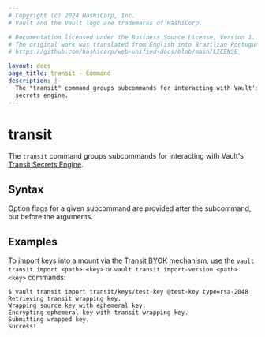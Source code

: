 ```yaml
---
# Copyright (c) 2024 HashiCorp, Inc.
# Vault and the Vault logo are trademarks of HashiCorp.

# Documentation licensed under the Business Source License, Version 1.1.
# The original work was translated from English into Brazilian Portuguese.
# https://github.com/hashicorp/web-unified-docs/blob/main/LICENSE

layout: docs
page_title: transit - Command
description: |-
  The "transit" command groups subcommands for interacting with Vault's Transit
  secrets engine.
---
```


# transit

The `transit` command groups subcommands for interacting with Vault's
[Transit Secrets Engine](/vault/docs/secrets/transit).

## Syntax

Option flags for a given subcommand are provided after the subcommand, but before the arguments.

## Examples

To [import](/vault/docs/commands/transit/import) keys into a mount via the
[Transit BYOK](/vault/docs/secrets/transit#bring-your-own-key-byok)
mechanism, use the `vault transit import <path> <key>` or
`vault transit import-version <path> <key>` commands:

```
$ vault transit import transit/keys/test-key @test-key type=rsa-2048
Retrieving transit wrapping key.
Wrapping source key with ephemeral key.
Encrypting ephemeral key with transit wrapping key.
Submitting wrapped key.
Success!
```
